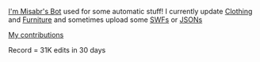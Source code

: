 [[User:Misabr|I'm Misabr's Bot]] used for some automatic stuff! I currently update [[Clothing]] and [[Furniture]] and sometimes upload some [[clubpenguinwiki:.swf|SWFs]] or [[JSONs]]

[[Special:Contributions/MisabrBot|My contributions]]

Record = 31K edits in 30 days
